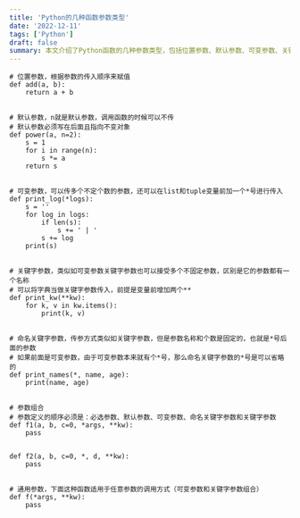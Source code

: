```yaml
---
title: 'Python的几种函数参数类型'
date: '2022-12-11'
tags: ['Python']
draft: false
summary: 本文介绍了Python函数的几种参数类型，包括位置参数、默认参数、可变参数、关键字参数、命名关键字参数及其组合使用方法，帮助开发者灵活定义和调用函数。
---
```


```
# 位置参数，根据参数的传入顺序来赋值
def add(a, b):
    return a + b


# 默认参数，n就是默认参数，调用函数的时候可以不传
# 默认参数必须写在后面且指向不变对象
def power(a, n=2):
    s = 1
    for i in range(n):
        s *= a
    return s


# 可变参数，可以传多个不定个数的参数，还可以在list和tuple变量前加一个*号进行传入
def print_log(*logs):
    s = ''
    for log in logs:
        if len(s):
            s += ' | '
        s += log
    print(s)


# 关键字参数，类似如可变参数关键字参数也可以接受多个不固定参数，区别是它的参数都有一个名称
# 可以将字典当做关键字参数传入，前提是变量前增加两个**
def print_kw(**kw):
    for k, v in kw.items():
        print(k, v)


# 命名关键字参数，传参方式类似如关键字参数，但是参数名称和个数是固定的，也就是*号后面的参数
# 如果前面是可变参数，由于可变参数本来就有个*号，那么命名关键字参数的*号是可以省略的
def print_names(*, name, age):
    print(name, age)


# 参数组合
# 参数定义的顺序必须是：必选参数、默认参数、可变参数、命名关键字参数和关键字参数
def f1(a, b, c=0, *args, **kw):
    pass


def f2(a, b, c=0, *, d, **kw):
    pass


# 通用参数，下面这种函数适用于任意参数的调用方式（可变参数和关键字参数组合）
def f(*args, **kw):
    pass
```